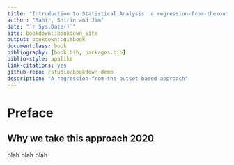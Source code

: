 ```yaml
--- 
title: "Introduction to Statistical Analysis: a regression-from-the-outset based approach"
author: "Sahir, Shirin and Jim"
date: "`r Sys.Date()`"
site: bookdown::bookdown_site
output: bookdown::gitbook
documentclass: book
bibliography: [book.bib, packages.bib]
biblio-style: apalike
link-citations: yes
github-repo: rstudio/bookdown-demo
description: "A regression-from-the-outset based approach"
---
```


# Preface

## Why we take this approach   2020

blah blah blah
